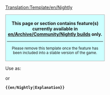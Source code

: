 <noinclude>[[Translation:Template/en/Nightly]]</noinclude><div style="background: #ccffff; border: 1px solid #aaaaaa; padding: 3pt; margin: 0pt; width: 60%">
<center>'''This page or section contains feature(s) currently available in [[en/Archive/Community/Nightly build]]s only.'''<br />
{{{1|}}}
----
<small>Please remove this template once the feature has been included into a stable version of the game.</small></center></div><noinclude>

Use as:

 {{en/S|en/Nightly}}

or

 '''<nowiki>{{en/Nightly|Explanation}}</nowiki>'''
</noinclude>
